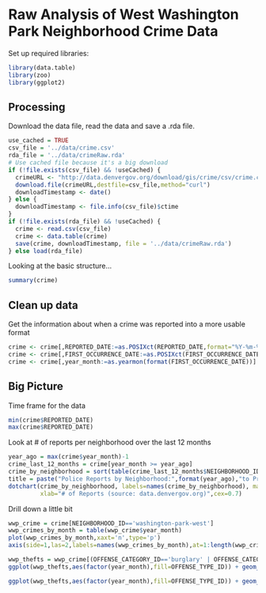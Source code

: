 Raw Analysis of West Washington Park Neighborhood Crime Data
========================================================

Set up required libraries:

```r
library(data.table)
library(zoo)
library(ggplot2)
```

Processing
----------

Download the data file, read the data and save a .rda file.

```r
use_cached = TRUE
csv_file = '../data/crime.csv'
rda_file = '../data/crimeRaw.rda'
# Use cached file because it's a big download
if (!file.exists(csv_file) && !useCached) {
  crimeURL <- "http://data.denvergov.org/download/gis/crime/csv/crime.csv"
  download.file(crimeURL,destfile=csv_file,method="curl")
  downloadTimestamp <- date()
} else {
  downloadTimestamp <- file.info(csv_file)$ctime
}
if (!file.exists(rda_file) && !useCached) {
  crime <- read.csv(csv_file)
  crime <- data.table(crime)
  save(crime, downloadTimestamp, file = '../data/crimeRaw.rda')
} else load(rda_file)
```
Looking at the basic structure...
```r
summary(crime)
```

Clean up data
-------------

Get the information about when a crime was reported into a more usable format

```r
crime <- crime[,REPORTED_DATE:=as.POSIXct(REPORTED_DATE,format="%Y-%m-%d %H:%M:%S",tz='MST')]
crime <- crime[,FIRST_OCCURRENCE_DATE:=as.POSIXct(FIRST_OCCURRENCE_DATE,format="%Y-%m-%d %H:%M:%S",tz='MST')]
crime <- crime[,year_month:=as.yearmon(format(FIRST_OCCURRENCE_DATE))]
```

Big Picture
-----------

Time frame for the data

```r
min(crime$REPORTED_DATE)
max(crime$REPORTED_DATE)
```

Look at # of reports per neighborhood over the last 12 months

```r
year_ago = max(crime$year_month)-1
crime_last_12_months = crime[year_month >= year_ago]
crime_by_neighborhood = sort(table(crime_last_12_months$NEIGHBORHOOD_ID),decreasing=TRUE)
title = paste("Police Reports by Neighborhood:",format(year_ago),"to Present")
dotchart(crime_by_neighborhood, labels=names(crime_by_neighborhood), main=title, 
         xlab="# of Reports (source: data.denvergov.org)",cex=0.7)
```

Drill down a little bit

```r
wwp_crime = crime[NEIGHBORHOOD_ID=='washington-park-west']
wwp_crimes_by_month = table(wwp_crime$year_month)
plot(wwp_crimes_by_month,xaxt='n',type='p')
axis(side=1,las=2,labels=names(wwp_crimes_by_month),at=1:length(wwp_crimes_by_month),cex.axis=0.8)
```

```r
wwp_thefts = wwp_crime[(OFFENSE_CATEGORY_ID=='burglary' | OFFENSE_CATEGORY_ID=='theft-from-motor-vehicle' | OFFENSE_CATEGORY_ID == 'auto-theft') & OFFENSE_TYPE_ID != 'burglary-business-by-force' & OFFENSE_TYPE_ID != 'burglary-business-no-force' & OFFENSE_TYPE_ID != 'theft-parts-from-vehicle']
ggplot(wwp_thefts,aes(factor(year_month),fill=OFFENSE_TYPE_ID)) + geom_bar() + facet_wrap(~OFFENSE_TYPE_ID) + theme(axis.text.x=element_text(size=6,angle=-90),legend.position='none') + ggtitle("West Wash Park Burglaries By Month") + scale_y_continuous(breaks=0:10) + xlab('Month') + ylab('Number of Burglaries')
```

```r
ggplot(wwp_thefts,aes(factor(year_month),fill=OFFENSE_TYPE_ID)) + geom_bar() + theme(axis.text.x=element_text(size=8,angle=-90)) + scale_y_continuous(breaks=0:25) + xlab('Month') + ylab('Number of Burglaries')
```
